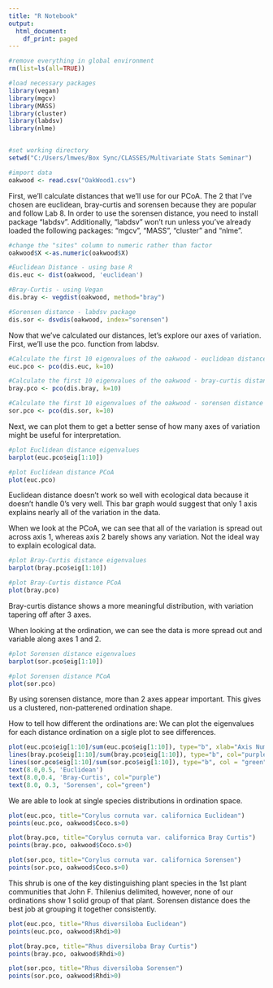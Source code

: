 ```yaml
---
title: "R Notebook"
output:
  html_document:
    df_print: paged
---
```


```r
#remove everything in global environment
rm(list=ls(all=TRUE))

#load necessary packages
library(vegan)
library(mgcv)
library(MASS)
library(cluster)
library(labdsv)
library(nlme)


#set working directory
setwd("C:/Users/lmwes/Box Sync/CLASSES/Multivariate Stats Seminar")

#import data
oakwood <- read.csv("OakWood1.csv")
```

First, we'll calculate distances that we'll use for our PCoA. The 2 that I've chosen are euclidean, bray-curtis and sorensen because they are popular and follow Lab 8. In order to use the sorensen distance, you need to install package "labdsv". Additionally, "labdsv" won't run unless you've already loaded the following packages: "mgcv", "MASS", "cluster" and "nlme". 

```r
#change the "sites" column to numeric rather than factor
oakwood$X <-as.numeric(oakwood$X)

#Euclidean Distance - using base R
dis.euc <- dist(oakwood, 'euclidean')

#Bray-Curtis - using Vegan
dis.bray <- vegdist(oakwood, method="bray")

#Sorensen distance - labdsv package
dis.sor <- dsvdis(oakwood, index="sorensen")

```

Now that we've calculated our distances, let's explore our axes of variation. First, we'll use the pco. function from labdsv. 
```r
#Calculate the first 10 eigenvalues of the oakwood - euclidean distance matrix
euc.pco <- pco(dis.euc, k=10)

#Calculate the first 10 eigenvalues of the oakwood - bray-curtis distance matrix
bray.pco <- pco(dis.bray, k=10)

#Calculate the first 10 eigenvalues of the oakwood - sorensen distance matrix
sor.pco <- pco(dis.sor, k=10)
```

Next, we can plot them to get a better sense of how many axes of variation might be useful for interpretation. 

```r
#plot Euclidean distance eigenvalues
barplot(euc.pco$eig[1:10])

#plot Euclidean distance PCoA
plot(euc.pco)
```
Euclidean distance doesn't work so well with ecological data because it doesn't handle 0's very well. This bar graph would suggest that only 1 axis explains nearly all of the variation in the data. 

When we look at the PCoA, we can see that all of the variation is spread out across axis 1, whereas axis 2 barely shows any variation. Not the ideal way to explain ecological data. 

```r
#plot Bray-Curtis distance eigenvalues
barplot(bray.pco$eig[1:10])

#plot Bray-Curtis distance PCoA
plot(bray.pco)
```
Bray-curtis distance shows a more meaningful distribution, with variation tapering off after 3 axes.

When looking at the ordination, we can see the data is more spread out and variable along axes 1 and 2.


```r
#plot Sorensen distance eigenvalues
barplot(sor.pco$eig[1:10])

#plot Sorensen distance PCoA
plot(sor.pco)
```
By using sorensen distance, more than 2 axes appear important. This gives us a clustered, non-patterened ordination shape. 


How to tell how different the ordinations are:
We can plot the eigenvalues for each distance ordination on a sigle plot to see differences. 

```r
plot(euc.pco$eig[1:10]/sum(euc.pco$eig[1:10]), type="b", xlab="Axis Number", ylab="Fraction of Sum")
lines(bray.pco$eig[1:10]/sum(bray.pco$eig[1:10]), type="b", col="purple")
lines(sor.pco$eig[1:10]/sum(sor.pco$eig[1:10]), type="b", col = "green")
text(8.0,0.5, 'Euclidean')
text(8.0,0.4, 'Bray-Curtis', col="purple")
text(8.0, 0.3, 'Sorensen', col="green")
```


We are able to look at single species distributions in ordination space. 
```r
plot(euc.pco, title="Corylus cornuta var. californica Euclidean")
points(euc.pco, oakwood$Coco.s>0)

plot(bray.pco, title="Corylus cornuta var. californica Bray Curtis")
points(bray.pco, oakwood$Coco.s>0)

plot(sor.pco, title="Corylus cornuta var. californica Sorensen")
points(sor.pco, oakwood$Coco.s>0)
```
This shrub is one of the key distinguishing plant species in the 1st plant communities that John F. Thilenius delimited, however, none of our ordinations show 1 solid group of that plant. Sorensen distance does the best job at grouping it together consistently. 

```r
plot(euc.pco, title="Rhus diversiloba Euclidean")
points(euc.pco, oakwood$Rhdi>0)

plot(bray.pco, title="Rhus diversiloba Bray Curtis")
points(bray.pco, oakwood$Rhdi>0)

plot(sor.pco, title="Rhus diversiloba Sorensen")
points(sor.pco, oakwood$Rhdi>0)
```

